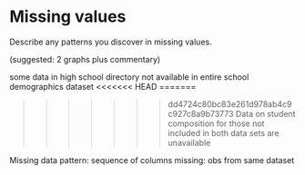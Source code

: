 # Missing values

Describe any patterns you discover in missing values.

(suggested: 2 graphs plus commentary)


some data in high school directory not available in entire school demographics dataset
<<<<<<< HEAD
=======

>>>>>>> dd4724c80bc83e261d978ab4c9c927c8a9b73773
Data on student composition for those not included in both data sets are unavailable

Missing data pattern: sequence of columns missing: obs from same dataset